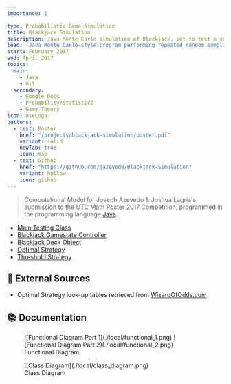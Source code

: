 ```yaml
---
importance: 1

type: Probabilistic Game Simulation
title: Blackjack Simulation
description: Java Monte Carlo simulation of Blackjack, set to test a variety of static strategies in order to determine relative effectiveness
lead: 'Java Monte Carlo-style program performing repeated random sampling of Blackjack game simulations in order to determine the relative effectiveness of a variety of strategies, including a naive threshold-based strategy as well as an <a href="https://wizardofodds.com/games/blackjack/strategy/4-decks/" target="_blank" rel="noopener">optimal lookup table-powered strategy</a>.'
start: February 2017
end: April 2017
topics:
  main:
    - Java
    - Git
  secondary:
    - Google Docs
    - Probability/Statistics
    - Game Theory
icon: useLogo
buttons:
  - text: Poster
    href: "/projects/blackjack-simulation/poster.pdf"
    variant: solid
    newTab: true
    icon: map
  - text: Github
    href: "https://github.com/jazeved0/Blackjack-Simulation"
    variant: hollow
    icon: github
---
```


> Computational Model for Joseph Azevedo & Joshua Lagria's submission to the UTC Math Poster 2017 Competition, programmed in the programming language [Java](https://www.java.com/en/).

- [Main Testing Class](https://github.com/jazeved0/Blackjack-Simulation/blob/master/src/ehs/mat/TestHarness.java)
- [Blackjack Gamestate Controller](https://github.com/jazeved0/Blackjack-Simulation/blob/master/src/ehs/mat/game/BlackjackGame.java)
- [Blackjack Deck Object](https://github.com/jazeved0/Blackjack-Simulation/blob/master/src/ehs/mat/game/BlackjackDeck.java)
- [Optimal Strategy](https://github.com/jazeved0/Blackjack-Simulation/blob/master/src/ehs/mat/strategy/OptimalStrategy.java)
- [Threshold Strategy](https://github.com/jazeved0/Blackjack-Simulation/blob/master/src/ehs/mat/strategy/ThresholdStrategy.java)

## 🔗 External Sources

- Optimal Strategy look-up tables retrieved from [WizardOfOdds.com](https://wizardofodds.com/games/blackjack/strategy/4-decks/)

## 📚 Documentation

<Figure merged maxWidth={800}>
  ![Functional Diagram Part 1](./local/functional_1.png)
  ![Functional Diagram Part 2](./local/functional_2.png)
  <figcaption>
    Functional Diagram
  </figcaption>
</Figure>

<Figure maxWidth={800}>
  ![Class Diagram](./local/class_diagram.png)
  <figcaption>
    Class Diagram
  </figcaption>
</Figure>
